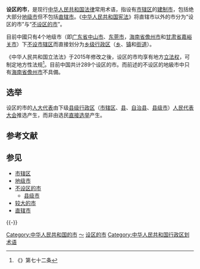 '''设区的市'''，是现行[[中华人民共和国法律|中华人民共和国法律]]常用术语，指设有[[市辖区|市辖区]]的[[中华人民共和国城市建制|建制市]]，包括绝大部分[[地级市|地级市]]但不包括[[直辖市|直辖市]]。《[[中华人民共和国宪法|中华人民共和国宪法]]》将直辖市以外的市分为“设区的市”与“[[不设区的市|不设区的市]]”。

目前中國只有4个地级市（即[[广东省|广东省]][[中山市|中山市]]、[[东莞市|东莞市]]，[[海南省|海南省]][[儋州市|儋州市]]和[[甘肃省|甘肃省]][[嘉峪关市|嘉峪关市]]）下[[不设区的市|不设市辖区]]而直接划分为[[乡级行政区|乡级行政区]]（[[乡级行政区|乡]]、[[行政建制镇|镇]]和[[街道办事处|街道]]）。

《中华人民共和国立法法》于2015年修改之後，设区的市均享有地方[[立法机关|立法权]]，可制定地方性法规<ref>《{{s|中华人民共和国立法法 (2015年)}}》第七十二条</ref>。目前中国共计289个设区的市。而前述的不设区的地級市中只有[[海南省|海南省]][[儋州市|儋州市]]不具備。

== 选举 ==
设区的市的[[人大代表|人大代表]]由下级[[县级行政区|县级行政区]]（[[市辖区|市辖区]]、[[县|县]]、[[自治县|自治县]]、[[县级市|县级市]]）[[人民代表大会|人民代表大会]]推选产生，而非由选民[[直接选举|直接选举]]产生。

== 参考文献 ==
{{Reflist}}

== 参见 ==
{{Portal box|中华人民共和国|法律|政治}}
* [[市辖区|市辖区]]
* [[地级市|地级市]]
* [[不设区的市|不设区的市]]
** [[县级市|县级市]]
* [[较大的市|较大的市]]
* [[直辖市|直辖市]]

{{-}}
{{中华人民共和国地级以上行政区}}
{{中华人民共和国行政区划}}

[[Category:中华人民共和国的市|Category:中华人民共和国的市]]
[[Category:地级市|～]]
[[Category:设区的市|]]
[[Category:中华人民共和国行政区划术语|Category:中华人民共和国行政区划术语]]